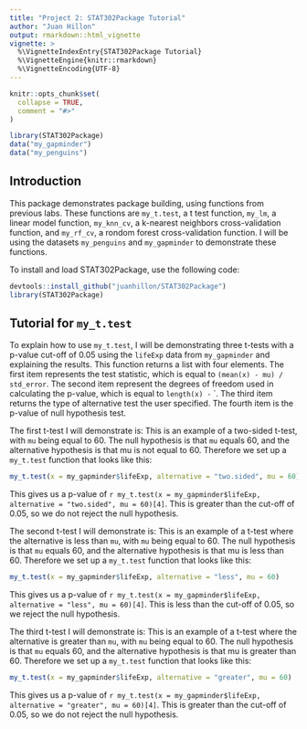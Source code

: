 ```yaml
---
title: "Project 2: STAT302Package Tutorial"
author: "Juan Hillon"
output: rmarkdown::html_vignette
vignette: >
  %\VignetteIndexEntry{STAT302Package Tutorial}
  %\VignetteEngine{knitr::rmarkdown}
  %\VignetteEncoding{UTF-8}
---
```


```r
knitr::opts_chunk$set(
  collapse = TRUE,
  comment = "#>"
)
```

```r
library(STAT302Package)
data("my_gapminder")
data("my_penguins")
```

## Introduction
This package demonstrates package building, using functions from previous labs. 
These functions are `my_t.test`, a t test function, `my_lm`, a linear model function, `my_knn_cv`, a k-nearest neighbors cross-validation function, and `my_rf_cv`, a rondom forest cross-validation function. I will be using the datasets `my_penguins` and `my_gapminder` to demonstrate these functions.

To install and load STAT302Package, use the following code:
```r
devtools::install_github("juanhillon/STAT302Package")
library(STAT302Package)
```

## Tutorial for `my_t.test`
To explain how to use `my_t.test`, I will be demonstrating three t-tests with a p-value cut-off of 0.05 using the `lifeExp` data from `my_gapminder` and explaining the results. This function returns a list with four elements. The first item represents the test statistic, which is equal to `(mean(x) - mu) / std_error`. The second item represent the degrees of freedom used in calculating the p-value, which is equal to `length(x) -` `. The third item returns the type of alternative test the user specified. The fourth item is the p-value of null hypothesis test.

The first t-test I will demonstrate is:
  \begin{align}
  H_0: \mu &= 60,\\
  H_a: \mu &\neq 60.
  \end{align}
This is an example of a two-sided t-test, with `mu` being equal to 60. The null hypothesis is that `mu` equals 60, and the alternative hypothesis is that mu is not equal to 60. Therefore we set up a `my_t.test` function that looks like this:
```r
my_t.test(x = my_gapminder$lifeExp, alternative = "two.sided", mu = 60)
```
This gives us a p-value of `r my_t.test(x = my_gapminder$lifeExp, alternative = "two.sided", mu = 60)[4]`. This is greater than the cut-off of 0.05, so we do not reject the null hypothesis.


The second t-test I will demonstrate is:
  \begin{align}
  H_0: \mu &= 60,\\
  H_a: \mu &< 60.
  \end{align}
This is an example of a t-test where the alternative is less than `mu`, with `mu` being equal to 60. The null hypothesis is that `mu` equals 60, and the alternative hypothesis is that mu is less than 60. Therefore we set up a `my_t.test` function that looks like this:
```r
my_t.test(x = my_gapminder$lifeExp, alternative = "less", mu = 60)
```
This gives us a p-value of `r my_t.test(x = my_gapminder$lifeExp, alternative = "less", mu = 60)[4]`. This is less than the cut-off of 0.05, so we reject the null hypothesis.

The third t-test I will demonstrate is:
  \begin{align}
  H_0: \mu &= 60,\\
  H_a: \mu &> 60.
  \end{align}
This is an example of a t-test where the alternative is greater than `mu`, with `mu` being equal to 60. The null hypothesis is that `mu` equals 60, and the alternative hypothesis is that mu is greater than 60. Therefore we set up a `my_t.test` function that looks like this:
```r
my_t.test(x = my_gapminder$lifeExp, alternative = "greater", mu = 60)
```
This gives us a p-value of `r my_t.test(x = my_gapminder$lifeExp, alternative = "greater", mu = 60)[4]`. This is greater than the cut-off of 0.05, so we do not reject the null hypothesis.
